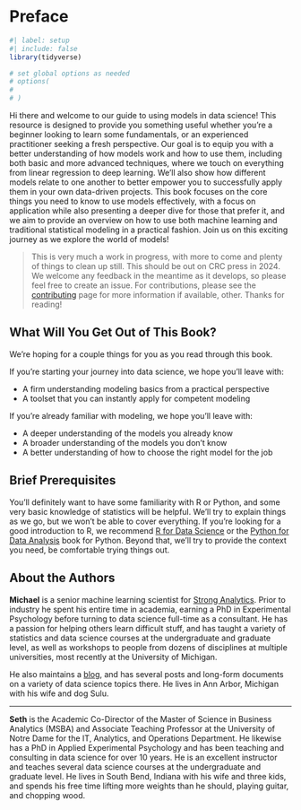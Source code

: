 # Preface {.unnumbered #sec-preface}



```r
#| label: setup
#| include: false
library(tidyverse)

# set global options as needed
# options(
#     
# )

```

<!-- TODO: Quarto bug prints this twice in ToC; tried various header tricks to no avail. Also, not unnumbered by default for krantz.cls. -->

Hi there and welcome to our guide to using models in data science! This resource is designed to provide you something useful whether you're a beginner looking to learn some fundamentals, or an experienced practitioner seeking a fresh perspective. Our goal is to equip you with a better understanding of how models work and how to use them, including both basic and more advanced techniques, where we touch on everything from linear regression to deep learning. We'll also show how different models relate to one another to better empower you to successfully apply them in your own data-driven projects. This book focuses on the core things you need to know to use models effectively, with a focus on application while also presenting a deeper dive for those that prefer it, and we aim to provide an overview on how to use both machine learning and traditional statistical modeling in a practical fashion.  Join us on this exciting journey as we explore the world of models!

>This is very much a work in progress, with more to come and plenty of things to clean up still.  This should be out on CRC press in 2024. We welcome any feedback in the meantime as it develops, so please feel free to create an issue. For contributions, please see the [contributing](CONTRIBUTING.md) page for more information if available, other. Thanks for reading!

## What Will You Get Out of This Book?

We're hoping for a couple things for you as you read through this book.

If you're starting your journey into data science, we hope you'll leave with:

- A firm understanding modeling basics from a practical perspective
- A toolset that you can instantly apply for competent modeling

If you're already familiar with modeling, we hope you'll leave with:

- A deeper understanding of the models you already know
- A broader understanding of the models you don't know
- A better understanding of how to choose the right model for the job



## Brief Prerequisites

You'll definitely want to have some familiarity with R or Python, and some very basic knowledge of statistics will be helpful. We'll try to explain things as we go, but we won't be able to cover everything. If you're looking for a good introduction to R, we recommend [R for Data Science](https://r4ds.had.co.nz/) or the [Python for Data Analysis](https://wesmckinney.com/book/) book for Python. Beyond that, we'll try to provide the context you need, be comfortable trying things out. 




## About the Authors

**Michael** is a senior machine learning scientist for [Strong Analytics](https://strong.io). Prior to industry he spent his entire time in academia, earning a PhD in Experimental Psychology before turning to data science full-time as a consultant. He has a passion for helping others learn difficult stuff, and has taught a variety of statistics and data science courses at the undergraduate and graduate level, as well as workshops to people from dozens of disciplines at multiple universities, most recently at the University of Michigan. 

He also maintains a [blog](https://m-clark.github.io), and has several posts and long-form documents on a variety of data science topics there. He lives in Ann Arbor, Michigan with his wife and dog Sulu.

<!-- TODO: Add pix -->
<!-- ![](img/me_for_web.jpeg){width=1in} -->

---

**Seth** is the Academic Co-Director of the Master of Science in Business Analytics (MSBA) and Associate Teaching Professor at the University of Notre Dame for the IT, Analytics, and Operations Department. He likewise has a PhD in Applied Experimental Psychology and has been teaching and consulting in data science for over 10 years. He is an excellent instructor and teaches several data science courses at the undergraduate and graduate level. He lives in South Bend, Indiana with his wife and three kids, and spends his free time lifting more weights than he should, playing guitar, and chopping wood.

<!-- ![Seth](img/seth.png){width=1in} -->

<!-- © 2024 by the authors. Web-version is CC-BY-NC-SA. -->